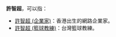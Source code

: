 '''許智超'''，可以指：

*[[許智超_(企業家)|許智超 (企業家)]]：香港出生的網路企業家。
*[[許智超_(籃球教練)|許智超 (籃球教練)]]：台灣籃球教練。

{{Disambiguation|z|cat=三字許姓人名消歧義}}
